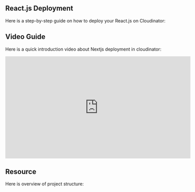 
## <span className="text-purple-700 font-bold">React.js Deployment</span>

Here is a step-by-step guide on how to deploy your React.js on Cloudinator: 

<ReactjsDeployGuide />

## <span className="text-purple-700 font-bold">Video Guide</span>

Here is a quick introduction video about Nextjs deployment in cloudinator:

<div style={{ display: 'flex', justifyContent: 'center', margin: '20px 0' }}>
  <iframe
    width="580"
    height="320"
    src="https://www.youtube.com/embed/kIpW8ZkfsYs"
    frameBorder="0"
    allow="accelerometer; autoplay; clipboard-write; encrypted-media; gyroscope; picture-in-picture"
    allowFullScreen
    style={{ border: '1px solid #ccc', borderRadius: '8px' }}
  ></iframe>
</div>

## <span className="text-purple-700 font-bold">Resource</span>

Here is overview of project structure:

<div className="p-4">
  <ReactjsGitHubLink 
    repoUrl="https://github.com/cloudinator25/basic-react.git" 
    repoName="basic-reactjs"
  />
</div>
